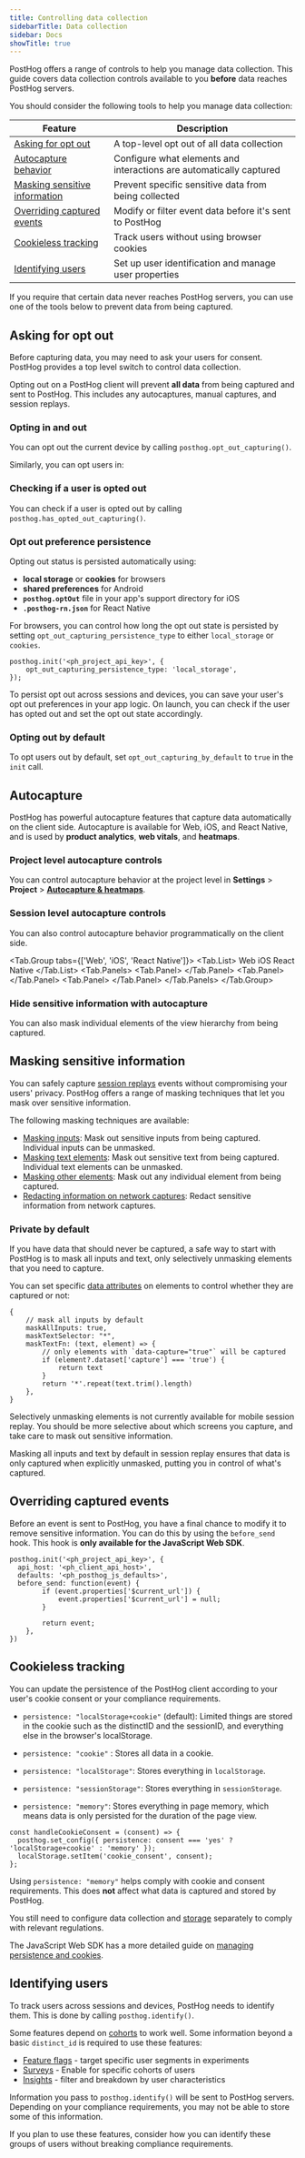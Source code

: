 ```yaml
---
title: Controlling data collection
sidebarTitle: Data collection
sidebar: Docs
showTitle: true
---
```


PostHog offers a range of controls to help you manage data collection. This guide covers data collection controls available to you **before** data reaches PostHog servers.

You should consider the following tools to help you manage data collection:

| Feature | Description |
|---------|-------------|
| [Asking for opt out](#asking-for-opt-out) | A top-level opt out of all data collection |
| [Autocapture behavior](#autocapture) | Configure what elements and interactions are automatically captured |
| [Masking sensitive information](#masking-sensitive-information) | Prevent specific sensitive data from being collected |
| [Overriding captured events](#overriding-captured-events) | Modify or filter event data before it's sent to PostHog |
| [Cookieless tracking](#cookieless-tracking) | Track users without using browser cookies |
| [Identifying users](#identifying-users) | Set up user identification and manage user properties |

If you require that certain data never reaches PostHog servers, you can use one of the tools below to prevent data from being captured.

## Asking for opt out

Before capturing data, you may need to ask your users for consent. PostHog provides a top level switch to control data collection. 

Opting out on a PostHog client will prevent **all data** from being captured and sent to PostHog. This includes any autocaptures, manual captures, and session replays.

### Opting in and out
You can opt out the current device by calling `posthog.opt_out_capturing()`.


<OptOutPerPerson />

Similarly, you can opt users in:


<OptIn />

### Checking if a user is opted out

You can check if a user is opted out by calling `posthog.has_opted_out_capturing()`.


<CheckOptOut />

### Opt out preference persistence

Opting out status is persisted automatically using:
- **local storage** or **cookies** for browsers
- **shared preferences** for Android 
- **`posthog.optOut`** file in your app's support directory for iOS
- **`.posthog-rn.json`** for React Native

For browsers, you can control how long the opt out state is persisted by setting `opt_out_capturing_persistence_type` to either `local_storage` or `cookies`.

```js-web
posthog.init('<ph_project_api_key>', {
    opt_out_capturing_persistence_type: 'local_storage',
});
```

To persist opt out across sessions and devices, you can save your user's opt out preferences in your app logic. On launch, you can check if the user has opted out and set the opt out state accordingly.

### Opting out by default

To opt users out by default, set `opt_out_capturing_by_default` to `true` in the `init` call.  


<OptOutDefault />

## Autocapture

PostHog has powerful autocapture features that capture data automatically on the client side. Autocapture is available for Web, iOS, and React Native, and is used by **product analytics**, **web vitals**, and **heatmaps**.

### Project level autocapture controls

You can control autocapture behavior at the project level in **Settings** > **Project** > [**Autocapture & heatmaps**](https://us.posthog.com/settings/project-autocapture). 


### Session level autocapture controls

You can also control autocapture behavior programmatically on the client side.

<Tab.Group tabs={['Web', 'iOS', 'React Native']}>
    <Tab.List>
        <Tab>Web</Tab>
        <Tab>iOS</Tab>
        <Tab>React Native</Tab>
    </Tab.List>
    <Tab.Panels>
        <Tab.Panel>
            <AutocaptureWeb />
        </Tab.Panel>
        <Tab.Panel>
            <AutocaptureIOS />
        </Tab.Panel>
        <Tab.Panel>
            <AutocaptureReactNative />
        </Tab.Panel>
    </Tab.Panels>
</Tab.Group>

### Hide sensitive information with autocapture

You can also mask individual elements of the view hierarchy from being captured.


<MaskingProductAnalytics />

## Masking sensitive information

You can safely capture [session replays](docs/session-replay) events without compromising your users' privacy. PostHog offers a range of masking techniques that let you mask over sensitive information.

The following masking techniques are available:

- [Masking inputs](/docs/session-replay/privacy#input-elements): Mask out sensitive inputs from being captured. Individual inputs can be unmasked.
- [Masking text elements](/docs/session-replay/privacy#text-elements): Mask out sensitive text from being captured. Individual text elements can be unmasked.
- [Masking other elements](/docs/session-replay/privacy#other-elements): Mask out any individual element from being captured.
- [Redacting information on network captures](/docs/session-replay/network-recording#sensitive-information): Redact sensitive information from network captures.

### Private by default 

If you have data that should never be captured, a safe way to start with PostHog is to mask all inputs and text, only selectively unmasking elements that you need to capture.

You can set specific [data attributes](https://developer.mozilla.org/en-US/docs/Web/HTML/How_to/Use_data_attributes) on elements to control whether they are captured or not:

```js-web
{
    // mask all inputs by default
    maskAllInputs: true,
    maskTextSelector: "*",
    maskTextFn: (text, element) => {
        // only elements with `data-capture="true"` will be captured
        if (element?.dataset['capture'] === 'true') {
            return text
        }
        return '*'.repeat(text.trim().length)
    },
}
```


<CalloutBox type="info" title="Mobile session replay masking">

Selectively unmasking elements is not currently available for mobile session replay. You should be more selective about which screens you capture, and take care to mask out sensitive information.

</CalloutBox>

Masking all inputs and text by default in session replay ensures that data is only captured when explicitly unmasked, putting you in control of what's captured.

## Overriding captured events

Before an event is sent to PostHog, you have a final chance to modify it to remove sensitive information. You can do this by using the `before_send` hook. This hook is **only available for the JavaScript Web SDK**.

```js-web
posthog.init('<ph_project_api_key>', {
  api_host: '<ph_client_api_host>',  
  defaults: '<ph_posthog_js_defaults>', 
  before_send: function(event) {
        if (event.properties['$current_url']) {
            event.properties['$current_url'] = null;
        }

        return event;
    },
})
``` 

## Cookieless tracking 


<PersistenceInfo />

You can update the persistence of the PostHog client according to your user's cookie consent or your compliance requirements.

- `persistence: "localStorage+cookie"` (default): Limited things are stored in the cookie such as the distinctID and the sessionID, and everything else in the browser's localStorage.

- `persistence: "cookie"` : Stores all data in a cookie.

- `persistence: "localStorage"`: Stores everything in `localStorage`.

- `persistence: "sessionStorage"`: Stores everything in `sessionStorage`.

- `persistence: "memory"`: Stores everything in page memory, which means data is only persisted for the duration of the page view.

```js-web
const handleCookieConsent = (consent) => {
  posthog.set_config({ persistence: consent === 'yes' ? 'localStorage+cookie' : 'memory' });
  localStorage.setItem('cookie_consent', consent);
};
``` 

<CalloutBox type="info" title="Cookieless tracking">

Using `persistence: "memory"` helps comply with cookie and consent requirements. This does **not** affect what data is captured and stored by PostHog.

You still need to configure data collection and [storage](/docs/privacy/data-storage) separately to comply with relevant regulations.

</CalloutBox>

The JavaScript Web SDK has a more detailed guide on [managing persistence and cookies](/docs/libraries/js/persistence).

## Identifying users

To track users across sessions and devices, PostHog needs to identify them. This is done by calling `posthog.identify()`.

Some features depend on [cohorts](/docs/data/cohorts) to work well. Some information beyond a basic `distinct_id` is required to use these features:

- [Feature flags](/docs/feature-flags) - target specific user segments in experiments
- [Surveys](/docs/surveys) - Enable for specific cohorts of users
- [Insights](/docs/product-analytics/insights) - filter and breakdown by user characteristics


<IdentifyFrontendCode />

Information you pass to `posthog.identify()` will be sent to PostHog servers. Depending on your compliance requirements, you may not be able to store some of this information.

If you plan to use these features, consider how you can identify these groups of users without breaking compliance requirements.